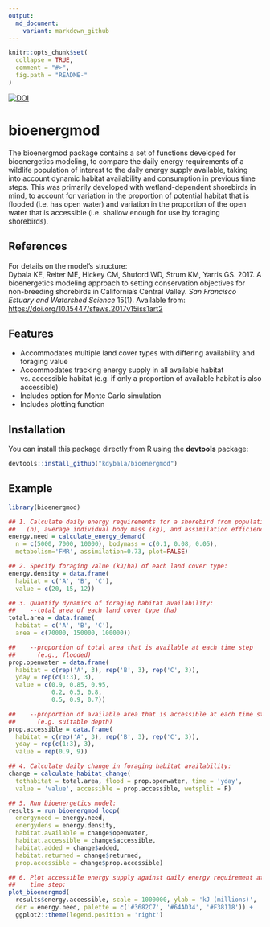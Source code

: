 ```yaml
---
output:
  md_document:
    variant: markdown_github
---
```


<!-- README.md is generated from README.Rmd. Please edit that file -->

```r
knitr::opts_chunk$set(
  collapse = TRUE,
  comment = "#>",
  fig.path = "README-"
)
```

[![DOI](https://zenodo.org/badge/DOI/10.5281/zenodo.1186370.svg)](https://doi.org/10.5281/zenodo.1186370)

bioenergmod
===============

The bioenergmod package contains a set of functions developed for bioenergetics modeling, to compare the daily energy requirements of a wildlife population of interest to the daily energy supply available, taking into account dynamic habitat availability and consumption in previous time steps. This was primarily developed with wetland-dependent shorebirds in mind, to account for variation in the proportion of potential habitat that is flooded (i.e. has open water) and variation in the proportion of the open water that is accessible (i.e. shallow enough for use by foraging shorebirds).

References
---------------
For details on the model's structure:  
Dybala KE, Reiter ME, Hickey CM, Shuford WD, Strum KM, Yarris GS. 2017. A bioenergetics modeling approach to setting conservation objectives for non-breeding shorebirds in California's Central Valley. <i>San Francisco Estuary and Watershed Science</i> 15(1). Available from: [https://doi.org/10.15447/sfews.2017v15iss1art2](https://doi.org/10.15447/sfews.2017v15iss1art2) 

Features
--------------
* Accommodates multiple land cover types with differing availability and foraging value
* Accommodates tracking energy supply in all available habitat vs. accessible habitat (e.g. if only a proportion of available habitat is also accessible)
* Includes option for Monte Carlo simulation
* Includes plotting function

Installation
---------------
You can install this package directly from R using the **devtools** package:

```r
devtools::install_github("kdybala/bioenergmod")
```

Example
---------------
```r
library(bioenergmod)

## 1. Calculate daily energy requirements for a shorebird from population size
##   (n), average individual body mass (kg), and assimilation efficiency.
energy.need = calculate_energy_demand(
  n = c(5000, 7000, 10000), bodymass = c(0.1, 0.08, 0.05), 
  metabolism='FMR', assimilation=0.73, plot=FALSE)

## 2. Specify foraging value (kJ/ha) of each land cover type:
energy.density = data.frame(
  habitat = c('A', 'B', 'C'), 
  value = c(20, 15, 12))

## 3. Quantify dynamics of foraging habitat availability:
##    --total area of each land cover type (ha)
total.area = data.frame(
  habitat = c('A', 'B', 'C'), 
  area = c(70000, 150000, 100000))

##    --proportion of total area that is available at each time step 
##      (e.g., flooded)
prop.openwater = data.frame(
  habitat = c(rep('A', 3), rep('B', 3), rep('C', 3)), 
  yday = rep(c(1:3), 3), 
  value = c(0.9, 0.85, 0.95, 
            0.2, 0.5, 0.8, 
            0.5, 0.9, 0.7))

##    --proportion of available area that is accessible at each time step 
##      (e.g. suitable depth)
prop.accessible = data.frame(
  habitat = c(rep('A', 3), rep('B', 3), rep('C', 3)), 
  yday = rep(c(1:3), 3), 
  value = rep(0.9, 9))

## 4. Calculate daily change in foraging habitat availability:
change = calculate_habitat_change(
  tothabitat = total.area, flood = prop.openwater, time = 'yday',
  value = 'value', accessible = prop.accessible, wetsplit = F)

## 5. Run bioenergetics model:
results = run_bioenergmod_loop(
  energyneed = energy.need, 
  energydens = energy.density, 
  habitat.available = change$openwater, 
  habitat.accessible = change$accessible,
  habitat.added = change$added, 
  habitat.returned = change$returned,
  prop.accessible = change$prop.accessible)

## 6. Plot accessible energy supply against daily energy requirement at each 
##    time step:
plot_bioenergmod(
  results$energy.accessible, scale = 1000000, ylab = 'kJ (millions)', 
  der = energy.need, palette = c('#3682C7', '#64AD34', '#F38118')) +
  ggplot2::theme(legend.position = 'right')
```


